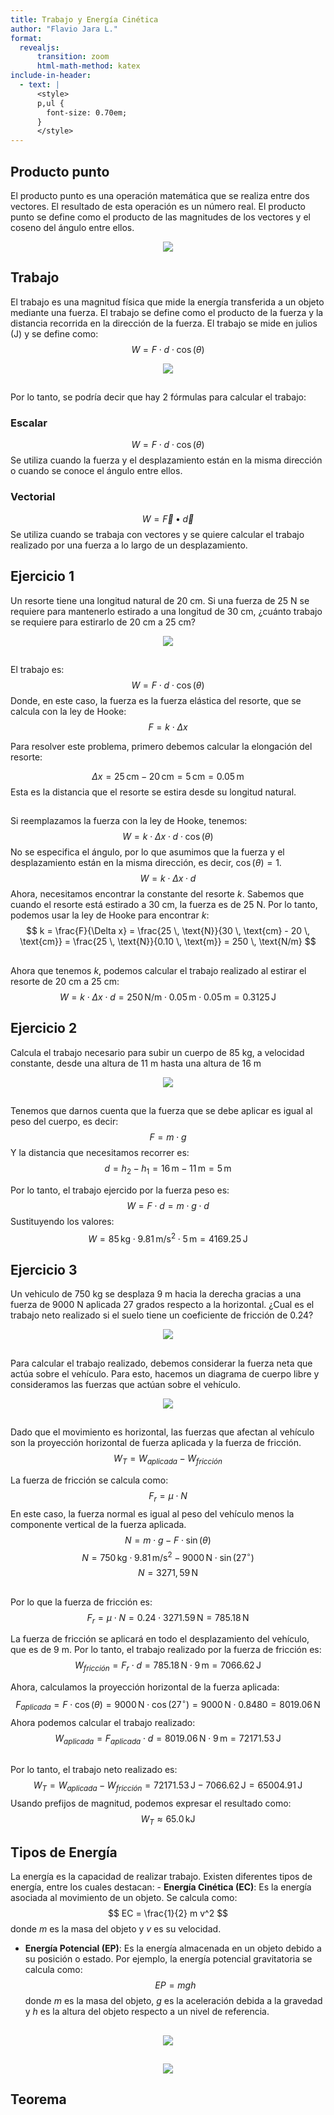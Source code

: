 ```yaml
---
title: Trabajo y Energía Cinética
author: "Flavio Jara L."
format:
  revealjs:
      transition: zoom
      html-math-method: katex
include-in-header:
  - text: |
      <style>
      p,ul {
        font-size: 0.70em;
      }
      </style>
---
```


## Producto punto
El producto punto es una operación matemática que se realiza entre dos vectores. El resultado de esta operación es un número real. El producto punto se define como el producto de las magnitudes de los vectores y el coseno del ángulo entre ellos.

::: {style="text-align:center; width:50%; margin-left: auto; margin-right: auto;"}
![](./1.webp)
:::

## Trabajo
El trabajo es una magnitud física que mide la energía transferida a un objeto mediante una fuerza. El trabajo se define como el producto de la fuerza y la distancia recorrida en la dirección de la fuerza.
El trabajo se mide en julios (J) y se define como:
$$ W = F \cdot d \cdot \cos(\theta) $$


::: {style="text-align:center; width:80%; margin-left: auto; margin-right: auto;"}
![](./2.jpg)
:::

## 
Por lo tanto, se podría decir que hay 2 fórmulas para calcular el trabajo:

### Escalar
$$ W = F \cdot d \cdot \cos(\theta) $$
Se utiliza cuando la fuerza y el desplazamiento están en la misma dirección o cuando se conoce el ángulo entre ellos.

### Vectorial
$$ W = \vec{F} \bullet \vec{d} $$
Se utiliza cuando se trabaja con vectores y se quiere calcular el trabajo realizado por una fuerza a lo largo de un desplazamiento.

## Ejercicio 1
Un resorte tiene una longitud natural de 20 cm. Si una fuerza de 25 N se requiere para mantenerlo estirado a una longitud de 30 cm, ¿cuánto trabajo se requiere para estirarlo de 20 cm a 25 cm?

::: {style="text-align:center; width:70%; margin-left: auto; margin-right: auto;"}
![](./forgot.png)
:::

##
El trabajo es:
$$ W = F \cdot d \cdot \cos(\theta) $$
Donde, en este caso, la fuerza es la fuerza elástica del resorte, que se calcula con la ley de Hooke:
$$ F = k \cdot \Delta x $$

Para resolver este problema, primero debemos calcular la elongación del resorte:

$$ \Delta x = 25 \, \text{cm} - 20 \, \text{cm} = 5 \, \text{cm} = 0.05 \, \text{m} $$
Esta es la distancia que el resorte se estira desde su longitud natural.

##
Si reemplazamos la fuerza con la ley de Hooke, tenemos:
$$ W = k \cdot \Delta x \cdot d \cdot \cos(\theta) $$
No se especifica el ángulo, por lo que asumimos que la fuerza y el desplazamiento están en la misma dirección, es decir, $\cos(\theta) = 1$.
$$ W = k \cdot \Delta x \cdot d $$
Ahora, necesitamos encontrar la constante del resorte $k$. Sabemos que cuando el resorte está estirado a 30 cm, la fuerza es de 25 N. Por lo tanto, podemos usar la ley de Hooke para encontrar $k$:
$$ k = \frac{F}{\Delta x} = \frac{25 \, \text{N}}{30 \, \text{cm} - 20 \, \text{cm}} = \frac{25 \, \text{N}}{0.10 \, \text{m}} = 250 \, \text{N/m} $$

##

Ahora que tenemos $k$, podemos calcular el trabajo realizado al estirar el resorte de 20 cm a 25 cm:
$$ W = k \cdot \Delta x \cdot d = 250 \, \text{N/m} \cdot 0.05 \, \text{m} \cdot 0.05 \, \text{m} = 0.3125 \, \text{J} $$

## Ejercicio 2
Calcula el trabajo necesario para subir un cuerpo de 85 kg, a velocidad constante, desde una altura de 11 m hasta una altura de 16 m

::: {style="text-align:center; width:70%; margin-left: auto; margin-right: auto;"}
![](./3.png)
:::

##
Tenemos que darnos cuenta que la fuerza que se debe aplicar es igual al peso del cuerpo, es decir:
$$ F = m \cdot g $$
Y la distancia que necesitamos recorrer es:
$$ d = h_2 - h_1 = 16 \, \text{m} - 11 \, \text{m} = 5 \, \text{m} $$

Por lo tanto, el trabajo ejercido por la fuerza peso es:
$$ W = F \cdot d = m \cdot g \cdot d $$
Sustituyendo los valores:
$$ W = 85 \, \text{kg} \cdot 9.81 \, \text{m/s}^2 \cdot 5 \, \text{m} = 4169.25 \, \text{J} $$

## Ejercicio 3
Un vehiculo de 750 kg se desplaza 9 m hacia la derecha gracias a una fuerza de 9000 N aplicada 27 grados respecto a la horizontal. ¿Cual es el trabajo neto realizado si el suelo tiene un coeficiente de fricción de 0.24?

::: {style="text-align:center; width:90%; margin-left: auto; margin-right: auto;"}
![](./4.png)
:::

##
Para calcular el trabajo realizado, debemos considerar la fuerza neta que actúa sobre el vehículo.
Para esto, hacemos un diagrama de cuerpo libre y consideramos las fuerzas que actúan sobre el vehículo.


::: {style="text-align:center; width:90%; margin-left: auto; margin-right: auto;"}
![](./5.png)
:::

##
Dado que el movimiento es horizontal, las fuerzas que afectan al vehículo son la proyección horizontal de fuerza aplicada y la fuerza de fricción.
$$W_T = W_{aplicada} - W_{fricción}$$

La fuerza de fricción se calcula como:
$$ F_{r} = \mu \cdot N $$
En este caso, la fuerza normal es igual al peso del vehículo menos la componente vertical de la fuerza aplicada.
$$ N = m \cdot g - F \cdot \sin(\theta) $$
$$ N = 750 \, \text{kg} \cdot 9.81 \, \text{m/s}^2 - 9000 \, \text{N} \cdot \sin(27^\circ) $$
$$ N = 3271,59 \, \text{N}$$

##

Por lo que la fuerza de fricción es:
$$ F_{r} = \mu \cdot N = 0.24 \cdot 3271.59 \, \text{N} = 785.18 \, \text{N} $$

La fuerza de fricción se aplicará en todo el desplazamiento del vehículo, que es de 9 m. Por lo tanto, el trabajo realizado por la fuerza de fricción es:
$$ W_{fricción} = F_{r} \cdot d = 785.18 \, \text{N} \cdot 9 \, \text{m} = 7066.62 \, \text{J} $$

Ahora, calculamos la proyección horizontal de la fuerza aplicada:
$$ F_{aplicada} = F \cdot \cos(\theta) = 9000 \, \text{N} \cdot \cos(27^\circ) = 9000 \, \text{N} \cdot 0.8480 = 8019.06 \, \text{N} $$
Ahora podemos calcular el trabajo realizado:
$$ W_{aplicada} = F_{aplicada} \cdot d = 8019.06 \, \text{N} \cdot 9 \, \text{m} = 72171.53 \, \text{J} $$

##
Por lo tanto, el trabajo neto realizado es:
$$ W_T = W_{aplicada} - W_{fricción} = 72171.53 \, \text{J} - 7066.62 \, \text{J} = 65004.91 \, \text{J} $$
Usando prefijos de magnitud, podemos expresar el resultado como:
$$ W_T \approx 65.0 \, \text{kJ} $$

## Tipos de Energía
La energía es la capacidad de realizar trabajo. Existen diferentes tipos de energía, entre los cuales destacan:
- **Energía Cinética (EC)**: Es la energía asociada al movimiento de un objeto. Se calcula como:
	$$ EC = \frac{1}{2} m v^2 $$
	donde $m$ es la masa del objeto y $v$ es su velocidad.

- **Energía Potencial (EP)**: Es la energía almacenada en un objeto debido a su posición o estado. Por ejemplo, la energía potencial gravitatoria se calcula como:
	$$ EP = m g h $$
	donde $m$ es la masa del objeto, $g$ es la aceleración debida a la gravedad y $h$ es la altura del objeto respecto a un nivel de referencia.

##

::: {style="text-align:center; width:100%; margin-left: auto; margin-right: auto;"}
![](./6.avif)
:::

##


::: {style="text-align:center; width:100%; margin-left: auto; margin-right: auto;"}
![](./7.png)
:::

## Teorema 
